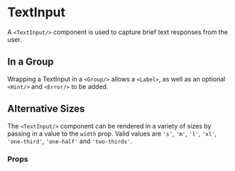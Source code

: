 
<Meta name='TextInput' component={TextInput}/>

# TextInput

A `<TextInput/>` component is used to capture brief text responses from the 
user.

<Canvas>
  <Story name='Default'>
    <TextInput id='text-input' />
  </Story>
</Canvas>

## In a Group

Wrapping a TextInput in a `<Group/>` allows a `<Label>`, as well as an 
optional `<Hint/>` and `<Error/>` to be added.

<Canvas>
  <Story name='In a Group'>
    <Group 
      id='text-input-group'
      label='Please enter your Email address'
      hint='We will never share your email with anyone else.'
      error='Please enter a valid email address'  
    >
      <TextInput id='text-input' error />
    </Group>
  </Story>
</Canvas>

## Alternative Sizes

The `<TextInput/>` component can be rendered in a variety of sizes by passing 
in a value to the `width` prop. Valid values are `'s'`, `'m'`, `'l'`, `'xl'`, 
`'one-third'`, `'one-half'` and `'two-thirds'`.

<Canvas>
  <Story name='Alterative Sizes'>
    <TextInput fieldId ='small' width='s'/>
    <TextInput fieldId ='medium' width='m'/>
    <TextInput fieldId ='large' width='l'/>
    <TextInput fieldId='one-third' width='one-third'/>
    <TextInput fieldId='one-half' width='one-half'/>
    <TextInput fieldId='two-thirds' width='two-thirds'/>
  </Story>
</Canvas>

### Props
<ArgsTable of={TextInput}/>

<BackToTop/>

